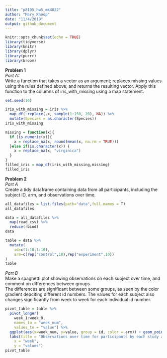 ```yaml
---
title: "p8105_hw5_mk4022"
author: "Mary Knoop"
date: "11/4/2019"
output: github_document
---
```


```r
knitr::opts_chunk$set(echo = TRUE)
library(tidyverse)
library(knitr)
library(dplyr)
library(purrr)
library(broom)
```

**Problem 1**  
*Part A:*  
Write a function that takes a vector as an argument; replaces missing values using the rules defined above; and returns the resulting vector. Apply this function to the columns of iris_with_missing using a map statement.

```r
set.seed(10)

iris_with_missing = iris %>% 
  map_df(~replace(.x, sample(1:150, 20), NA)) %>%
  mutate(Species = as.character(Species))
iris_with_missing

missing = function(x){
  if (is.numeric(x)){
    x = replace_na(x, round(mean(x, na.rm = TRUE)))
  }else if(is.character(x)) {
    x = replace_na(x, "virginica")
  }
}
filled_iris = map_df(iris_with_missing,missing)
filled_iris

```

**Problem 2**  
*Part A*  
Create a tidy dataframe containing data from all participants, including the subject ID, arm, and observations over time. 
```r
all_datafiles = list.files(path="data",full.names = T) 
all_datafiles

data = all_datafiles %>% 
  map(read_csv) %>% 
  reduce(rbind)
data

table = data %>% 
  mutate(
    id=c(1:10,1:10),
    arm=c(rep("control",10),rep("experiment",10))
)
table
```

*Part B*  
Make a spaghetti plot showing observations on each subject over time, and comment on differences between groups.   
The differences are significant between some groups, as seen by the color gradient depciting different id numbers.  The values for each subject also changes significantly from week to week for each individual id number.  
```r
pivot_table = table %>% 
  pivot_longer(
    week_1:week_8,
    names_to = "week_num",
    values_to = "value") %>%
  ggplot(aes(x=week_num, y=value, group = id, color = arm)) + geom_point() + geom_line() +
  labs(title = "Observations over time for participants by each study arm", 
    x = "week", 
    y = "values")
pivot_table
```







